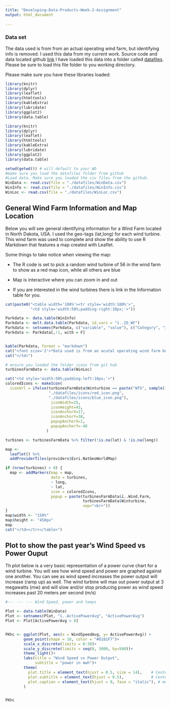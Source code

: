 ```yaml
---
title: "Developing-Data-Products-Week-2-Assignment"
output: html_document
    
---
```


### Data set
The data used is from from an actual operating wind farm, but identifying info is removed. I used this data 
from my current work. Source code and data located github [link](https://github.com/barteec/Developing-Data-Products-Week-2-Assignment) I have loaded
this data into a folder called [datafiles](https://github.com/barteec/Developing-Data-Products-Week-2-Assignment). Please 
be sure to load this file folder to you working directory. 

Please make sure you have these libraries loaded:
```r
library(knitr)
library(dplyr)
library(leaflet)
library(htmltools)
library(kableExtra)
library(lubridate)
library(ggplot2)
library(data.table)
```

```r
library(knitr)
library(dplyr)
library(leaflet)
library(htmltools)
library(kableExtra)
library(lubridate)
library(ggplot2)
library(data.table)

setwd(getwd()) # will default to your WD
#make sure you load the datafiles folder from github
#Load data. Make sure you loaded the csv files from the github. 
WinData <- read.csv(file = "./datafiles/WinData.csv")
WinInfo <- read.csv(file = "./datafiles/WinInfo.csv")
WinLoc <- read.csv(file = "./datafiles/WinLoc.csv")

```

## General Wind Farm Information and Map Location
Below you will see general identifying information for a Wind Farm located in North Dakota, USA. I used the geo-tags 
(lat,long) for each wind turbine. This wind farm was used to complete and show the ability to use R Markdown that features 
a map created with Leaflet.

Some things to take notice when viewing the map:

* The R code is set to pick a random wind turbine of 56 in the wind farm to show as a red map icon, while all others are blue

* Map is interactive where you can zoom in and out

* If you are interested  in the wind turbines there is link in the Information table for you.

```r
cat(paste0("<table width='100%'><tr style='width:100%'>",
           "<td style='width:50%;padding-right:10px;'>"))

Parkdata <- data.table(WinInfo)
Parkdata <- melt.data.table(Parkdata, id.vars = "ï..ID_WF")
Parkdata <- setnames(Parkdata, c("variable", "value"), c("Category", "Information"))
Parkdata <- Parkdata[,!1, with = F]


kable(Parkdata, format = "markdown")
cat("<font size='2'>*Data used is from an acutal operating wind farm but identifying info is removed.</font>")
cat("</td>")

```



```r
# ensure you loaded the folder icons from git hub
turbinesFarmData <- data.table(WinLoc)

cat("<td style='width:50%;padding-left:10px;'>")
coloredIcons <- makeIcon(
  iconUrl = ifelse(turbinesFarmData$Winturbine == paste("WTG", sample(1:56, 1)), #just picks random turbine to show in red
                   "./datafiles/icons/red_icon.png",
                   "./datafiles/icons/blue_icon.png"),
                    iconWidth=25,
                    iconHeight=43,
                    iconAnchorX=17,
                    iconAnchorY=38,
                    popupAnchorX=1,
                    popupAnchorY=-40
                  )

turbines <- turbinesFarmData %>% filter(!is.na(lat) & !is.na(long))

map <-
  leaflet() %>%
  addProviderTiles(providers$Esri.NatGeoWorldMap)

if (nrow(turbines) > 0) {
  map <- addMarkers(map = map,
                    data = turbines,
                    ~ long,
                    ~ lat,
                    icon = coloredIcons,
                    popup = paste(turbinesFarmData$ï..Wind.Farm,
                                  turbinesFarmData$Winturbine,
                                  sep="<br>"))
}
map$width <- "150%"
map$height <- "450px"
map
cat("</td></tr></table>")
```
<div>


## Plot to show the past year's Wind Speed vs Power Ouput
Th plot below is a very basic representation of a power curve chart for a wind turbine. You will see how wind speed 
and power are graphed against one another. You can see as wind speed increases the power output will increase (ramp up) 
as well. The wind turbine will max out power output at 3 megawatts (mw) and will slow and/or stop producing power as 
wind speed increases past 20 meters per second (m/s) 
```r
#--- --- --- Wind Speed, power and temps

Plot <- data.table(WinData)
Plot <- setnames(Plot, "ï..ActivePowerAvg", "ActivePowerAvg")
Plot <- Plot[ActivePowerAvg > 0]


PKhc <- ggplot(Plot, aes(x = WindSpeedAvg, y= ActivePowerAvg)) + 
        geom_point(shape = 18, color = "#8181F7")+
        scale_x_discrete(limits = 0:30)+
        scale_y_discrete(limits = seq(0, 3000, by=500))+
        theme_light()+
        labs(title = "Wind Speed vs Power Output",
             subtitle = "power in mwh")+
        theme(
          plot.title = element_text(hjust = 0.5, size = 14),    # Center title position and size
          plot.subtitle = element_text(hjust = 0.5),            # Center subtitle
          plot.caption = element_text(hjust = 0, face = "italic"), # move caption to the left
        )


PKhc
```
